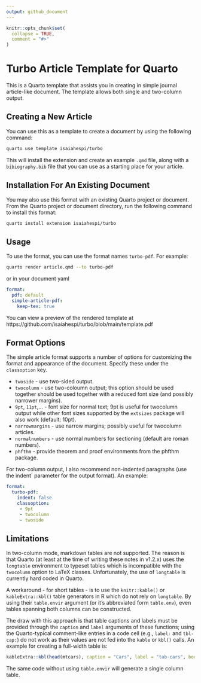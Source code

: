 ```yaml
---
output: github_document
---
```


<!-- README.md is generated from README.Rmd. Please edit that file -->

```r
knitr::opts_chunk$set(
  collapse = TRUE,
  comment = "#>"
)
```

# Turbo Article Template for Quarto

<!-- badges: start -->
<!-- badges: end -->

This is a Quarto template that assists you in creating in simple journal article-like document. The template allows both single and two-column output.

## Creating a New Article

You can use this as a template to create a document by using the following command:

```bash
quarto use template isaiahespi/turbo
```

This will install the extension and create an example `.qmd` file, along with a `bibiography.bib` file that you can use as a starting place for your article.

## Installation For An Existing Document

You may also use this format with an existing Quarto project or document. From the Quarto project or document directory, run the following command to install this format:

```bash
quarto install extension isaiahespi/turbo
```

## Usage

To use the format, you can use the format names `turbo-pdf`. For example:

```bash
quarto render article.qmd --to turbo-pdf
```

or in your document yaml

```yaml
format:
  pdf: default
  simple-article-pdf:
    keep-tex: true    
```
You can view a preview of the rendered template at https://github.com/isaiahespi/turbo/blob/main/template.pdf

## Format Options

The simple article format supports a number of options for customizing the format and appearance of the document. 
Specify these under the `classoption` key.

 - `twoside` - use two-sided output.
 - `twocolumn` -  use two-coloumn output; this option should be used together should be used together with a reduced font size (and possibly narrower margins).
 - `9pt`, `11pt`,... - font size for normal text; 9pt is useful for twocolumn output while other font sizes supported by the `extsizes` package will also work (default: 10pt).
 - `narrowmargins` - use narrow margins; possibly useful for twocolumn articles.
 - `normalnumbers` - use normal numbers for sectioning (default are roman numbers).
 - `phfthm` - provide theorem and proof environments from the phfthm package.

For two-column output, I also recommend non-indented paragraphs (use the ìndent` parameter for the output format). An example:

``` yaml
format:
  turbo-pdf:
    indent: false
    classoption: 
     - 9pt
     - twocolumn
     - twoside
```
## Limitations

In two-column mode, markdown tables are not supported. The reason is that Quarto (at least at the time of writing these notes in v1.2.x) uses the `longtable` environment to typeset tables which is incompatible with the `twocolumn` option to LaTeX classes. Unfortunately, the use of `longtable` is currently hard coded in Quarto.

A workaround - for short tables - is to use the `knitr::kable()` or `kableExtra::kbl()` table generators in R which do not rely on `longtable`. By using their `table.envir` argument (or it's abbreviated form `table.env`), even tables spanning both columns can be constructed. 

The draw with this approach is that table captions and labels must be provided through the `caption` and `label` arguments of these functions; using the Quarto-typical comment-like entries in a code cell (e.g., `label:` and `tbl-cap:`) do not work as their values are not fed into the `kable` or `kbl()` calls. An example for creating a full-width table is:

```r
kableExtra::kbl(head(mtcars), caption = "Cars", label = "tab-cars", booktabs = TRUE, table.env = 'table*')
```

The same code without using `table.envir` will generate a single column table.
